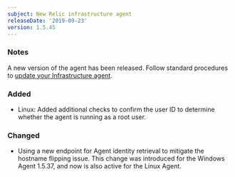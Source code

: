 ```yaml
---
subject: New Relic infrastructure agent
releaseDate: '2019-09-23'
version: 1.5.45
---
```


### Notes

A new version of the agent has been released. Follow standard procedures to [update your Infrastructure agent](/docs/infrastructure/new-relic-infrastructure/installation/update-infrastructure-agent).

### Added

* Linux: Added additional checks to confirm the user ID to determine whether the agent is running as a root user.

### Changed

* Using a new endpoint for Agent identity retrieval to mitigate the hostname flipping issue. This change was introduced for the Windows Agent 1.5.37, and now is also active for the Linux Agent.
